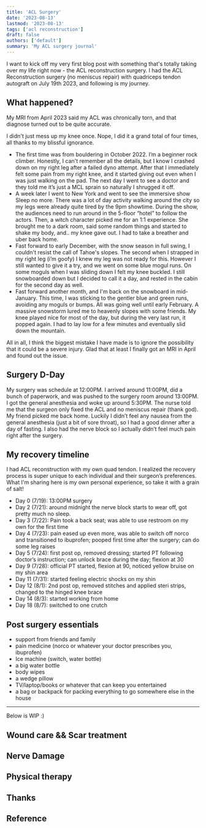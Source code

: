 ```yaml
---
title: 'ACL Surgery'
date: '2023-08-13'
lastmod: '2023-08-13'
tags: ['acl reconstruction']
draft: false
authors: ['default']
summary: 'My ACL surgery journal'
---
```


I want to kick off my very first blog post with something that's totally taking over my life right now - the ACL reconstruction surgery. I had the ACL Reconstruction surgery (no meniscus repair) with quadriceps tendon autograft on July 19th 2023, and following is my journey.

<TOCInline toc={props.toc} exclude="Introduction" />

## What happened?
My MRI from April 2023 said my ACL was chronically torn, and that diagnose turned out to be quite accurate.

I didn't just mess up my knee once. Nope, I did it a grand total of four times, all thanks to my blissful ignorance.

- The first time was from bouldering in October 2022. I’m a beginner rock climber. Honestly, I can't remember all the details, but I know I crashed down on my right leg after a failed dyno attempt. After that I immediately felt some pain from my right knee, and it started giving out even when I was just walking on the pad. The next day I went to see a doctor and they told me it’s just a MCL sprain so naturally I shrugged it off.
- A week later I went to New York and went to see the immersive show Sleep no more. There was a lot of day activity walking around the city so my legs were already quite tired by the 9pm showtime. During the show, the audiences need to run around in the 5-floor “hotel” to follow the actors. Then, a witch character picked me for an 1:1 experience. She brought me to a dark room, said some random things and started to shake my body, and.. my knee gave out. I had to take a breather and uber back home.
- Fast forward to early December, with the snow season in full swing, I couldn't resist the call of Tahoe's slopes. The second when I strapped in my right leg (i’m goofy) I knew my leg was not ready for this. However I still wanted to give it a try, and we went on some blue mogul runs. On some moguls when I was sliding down I felt my knee buckled. I still snowboarded down but I decided to call it a day, and rested in the cabin for the second day as well.
- Fast forward another month, and I'm back on the snowboard in mid-January. This time, I was sticking to the gentler blue and green runs, avoiding any moguls or bumps. All was going well until early February. A massive snowstorm lured me to heavenly slopes with some friends. My knee played nice for most of the day, but during the very last run, it popped again. I had to lay low for a few minutes and eventually slid down the mountain.

All in all, I think the biggest mistake I have made is to ignore the possibility that it could be a severe injury. Glad that at least I finally got an MRI in April and found out the issue.

## Surgery D-Day
My surgery was schedule at 12:00PM. I arrived around 11:00PM, did a bunch of paperwork, and was pushed to the surgery room around 13:00PM. I got the general anesthesia and woke up around 5:30PM. The nurse told me that the surgeon only fixed the ACL and no meniscus repair (thank god). My friend picked me back home. Luckily I didn’t feel any nausea from the general anesthesia (just a bit of sore throat), so I had a good dinner after a day of fasting. I also had the nerve block so I actually didn’t feel much pain right after the surgery.

## My recovery timeline
I had ACL reconstruction with my own quad tendon. I realized the recovery process is super unique to each individual and their surgeon’s preferences. What I'm sharing here is my own personal experience, so take it with a grain of salt!

- Day 0 (7/19): 13:00PM surgery
- Day 2 (7/21): around midnight the nerve block starts to wear off, got pretty much no sleep.
- Day 3 (7/22): Pain took a back seat; was able to use restroom on my own for the first time
- Day 4 (7/23): pain eased up even more, was able to switch off norco and transitioned to ibuprofen; pooped first time after the surgery; can do some leg raises
- Day 5 (7/24): first post op, removed dressing; started PT following doctor’s instruction; can unlock brace during the day; flexion at 30
- Day 9 (7/28): official PT started, flexion at 90, noticed yellow bruise on my shin area
- Day 11 (7/31): started feeling electric shocks on my shin
- Day 12 (8/1): 2nd post op, removed stitches and applied steri strips, changed to the hinged knee brace
- Day 14 (8/3): started working from home
- Day 18 (8/7): switched to one crutch

## Post surgery essentials
- support from friends and family
- pain medicine (norco or whatever your doctor prescribes you, ibuprofen)
- Ice machine (switch, water bottle)
- a big water bottle
- body wipes
- a wedge pillow
- TV/laptop/books or whatever that can keep you entertained
- a bag or backpack for packing everything to go somewhere else in the house

----
Below is WIP :)
## Wound care && Scar treatment

## Nerve Damage

## Physical therapy

## Thanks

## Reference

